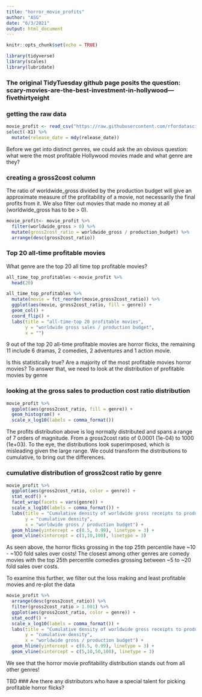 ```yaml
---
title: "horror_movie_profits"
author: "ASG"
date: "6/3/2021"
output: html_document
---
```


```r
knitr::opts_chunk$set(echo = TRUE)
```

```r
library(tidyverse)
library(scales)
library(lubridate)
```
### The original TidyTuesday github page posits the question: scary-movies-are-the-best-investment-in-hollywood---fivethirtyeight

### getting the raw data
```r
movie_profit <- read_csv("https://raw.githubusercontent.com/rfordatascience/tidytuesday/2e9bd5a67e09b14d01f616b00f7f7e0931515d24/data/2018/2018-10-23/movie_profit.csv") %>% 
select(-X1) %>% 
  mutate(release_date = mdy(release_date))
```

Before we get into distinct genres, we could ask the an obvious question: what were the most profitable Hollywood movies made and what genre are they?

### creating a gross2cost column
The ratio of worldwide_gross divided by the production budget will give an approximate measure of the profitability of a movie, not necessarily the final profits from it. We also filter out movies that made no money at all (worldwide_gross has to be > 0).

```r
movie_profit<- movie_profit %>%
  filter(worldwide_gross > 0) %>% 
  mutate(gross2cost_ratio = worldwide_gross / production_budget) %>% 
  arrange(desc(gross2cost_ratio))
```

### Top 20 all-time profitable movies
What genre are the top 20 all time top profitable movies?

```r
all_time_top_profitables <-movie_profit %>% 
  head(20)
```

```r
all_time_top_profitables %>% 
  mutate(movie = fct_reorder(movie,gross2cost_ratio)) %>% 
  ggplot(aes(movie, gross2cost_ratio, fill = genre)) + 
  geom_col() +
  coord_flip() +
  labs(title = "all-time-top 20 profitable movies",
       y = "worldwide gross sales / production budget",
       x = "")
```

9 out of the top 20 all-time profitable movies are horror flicks, the remaining 11 include 6 dramas, 2 comedies, 2 adventures and 1 action movie.

Is this statistically true? Are a majority of the most profitable movies horror movies? To answer that, we need to look at the distribution of profitable movies by genre

### looking at the gross sales to production cost ratio distribution

```r
movie_profit %>% 
  ggplot(aes(gross2cost_ratio, fill = genre)) +
  geom_histogram() +
  scale_x_log10(labels = comma_format())
```

The profits distribution above is log normally distributed and spans a range of 7 orders of magnitude. From a gross2cost ratio of 0.0001 (1e-04) to 1000 (1e+03). To the eye, the distributions look superimposed, which is misleading given the large range. We could transform the distributions to cumulative, to bring out the differences.

### cumulative distribution of gross2cost ratio by genre

```r
movie_profit %>% 
  ggplot(aes(gross2cost_ratio, color = genre)) +
  stat_ecdf() +
  facet_wrap(facets = vars(genre)) +
  scale_x_log10(labels = comma_format()) +
  labs(title = "Cumulative density of worldwide gross receipts to production costs by genre",
       y = "cumulative density",
       x = "worldwide gross / production budget") +
  geom_hline(yintercept = c(0.5, 0.99), linetype = 3) +
  geom_vline(xintercept = c(1,10,100), linetype = 3)
```
As seen above, the horror flicks grossing in the top 25th percentile have ~10 - ~100 fold sales over costs! The closest among other genres are comedy movies with the top 25th percentile comedies grossing between ~5 to ~20 fold sales over costs. 

To examine this further, we filter out the loss making and least profitable movies and re-plot the data

```r
movie_profit %>% 
  arrange(desc(gross2cost_ratio)) %>% 
  filter(gross2cost_ratio > 1.001) %>% 
  ggplot(aes(gross2cost_ratio, color = genre)) +
  stat_ecdf() +
  scale_x_log10(labels = comma_format()) +
  labs(title = "Cumulative density of worldwide gross receipts to production costs by genre",
       y = "cumulative density",
       x = "worldwide gross / production budget") +
  geom_hline(yintercept = c(0.5, 0.99), linetype = 3) +
  geom_vline(xintercept = c(5,10,50,100), linetype = 3)
```

We see that the horror movie profitability distribution stands out from all other genres!


TBD 
### Are there any distributors who have a special talent for picking profitable horror flicks? 

